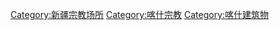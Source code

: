 [[Category:新疆宗教场所|Category:新疆宗教场所]]
[[Category:喀什宗教|Category:喀什宗教]]
[[Category:喀什建筑物|Category:喀什建筑物]]